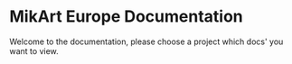 # MikArt Europe Documentation
Welcome to the documentation, please choose a project which docs' you want to view.